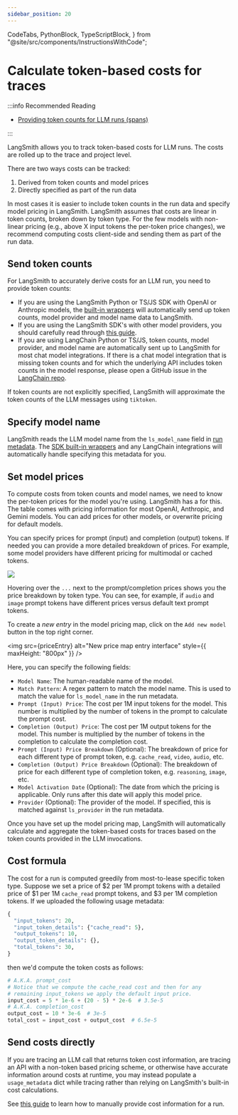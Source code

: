 ```yaml
---
sidebar_position: 20
---
```


  CodeTabs,
  PythonBlock,
  TypeScriptBlock,
} from "@site/src/components/InstructionsWithCode";

# Calculate token-based costs for traces

:::info Recommended Reading

- [Providing token counts for LLM runs (spans)](./log_llm_trace#provide-token-and-cost-information)

:::

LangSmith allows you to track token-based costs for LLM runs.
The costs are rolled up to the trace and project level.

There are two ways costs can be tracked:

1. Derived from token counts and model prices
2. Directly specified as part of the run data

In most cases it is easier to include token counts in the run data and specify model pricing in LangSmith.
LangSmith assumes that costs are linear in token counts, broken down by token type.
For the few models with non-linear pricing (e.g., above X input tokens the per-token price changes), we recommend computing costs client-side and sending them as part of the run data.

## Send token counts

For LangSmith to accurately derive costs for an LLM run, you need to provide token counts:

- If you are using the LangSmith Python or TS/JS SDK with OpenAI or Anthropic models, the [built-in wrappers](./annotate_code#wrap-the-openai-client) will automatically send up token counts, model provider and model name data to LangSmith.
- If you are using the LangSmith SDK's with other model providers, you should carefully read through [this guide](./log_llm_trace#manually-provide-usage-information).
- If you are using LangChain Python or TS/JS, token counts, model provider, and model name are automatically sent up to LangSmith for most chat model integrations. If there is a chat model integration that is missing token counts and for which the underlying API includes token counts in the model response, please open a GitHub issue in the [LangChain repo](https://github.com/langchain-ai/langchain).

If token counts are not explicitly specified, LangSmith will approximate the token counts of the LLM messages using `tiktoken`.

## Specify model name

LangSmith reads the LLM model name from the `ls_model_name` field in [run metadata](./add_metadata_tags).
The [SDK built-in wrappers](./annotate_code#wrap-the-openai-client) and any LangChain integrations will automatically handle specifying this metadata for you.

## Set model prices

To compute costs from token counts and model names, we need to know the per-token prices for the model you're using.
LangSmith has a <RegionalUrl text='model pricing table' suffix='/settings/workspaces/models' /> for this.
The table comes with pricing information for most OpenAI, Anthropic, and Gemini models.
You can add prices for other models, or overwrite pricing for default models.

You can specify prices for prompt (input) and completion (output) tokens. If needed you can provide a more detailed breakdown of prices.
For example, some model providers have different pricing for multimodal or cached tokens.

![](./static/model_price_map.png)

Hovering over the `...` next to the prompt/completion prices shows you the price breakdown by token type. You can see, for example, if `audio` and `image` prompt tokens have different prices versus default text prompt tokens.

To create a _new entry_ in the model pricing map, click on the `Add new model` button in the top right corner.

<img
  src={priceEntry}
  alt="New price map entry interface"
  style={{ maxHeight: "800px" }}
/>

Here, you can specify the following fields:

- `Model Name`: The human-readable name of the model.
- `Match Pattern`: A regex pattern to match the model name. This is used to match the value for `ls_model_name` in the run metadata.
- `Prompt (Input) Price`: The cost per 1M input tokens for the model. This number is multiplied by the number of tokens in the prompt to calculate the prompt cost.
- `Completion (Output) Price`: The cost per 1M output tokens for the model. This number is multiplied by the number of tokens in the completion to calculate the completion cost.
- `Prompt (Input) Price Breakdown` (Optional): The breakdown of price for each different type of prompt token, e.g. `cache_read`, `video`, `audio`, etc.
- `Completion (Output) Price Breakdown` (Optional): The breakdown of price for each different type of completion token, e.g. `reasoning`, `image`, etc.
- `Model Activation Date` (Optional): The date from which the pricing is applicable. Only runs after this date will apply this model price.
- `Provider` (Optional): The provider of the model. If specified, this is matched against `ls_provider` in the run metadata.

Once you have set up the model pricing map, LangSmith will automatically calculate and aggregate the token-based costs for traces based on the token counts provided in the LLM invocations.

## Cost formula

The cost for a run is computed greedily from most-to-lease specific token type.
Suppose we set a price of $2 per 1M prompt tokens with a detailed price of $1 per 1M `cache_read` prompt tokens, and $3 per 1M completion tokens.
If we uploaded the following usage metadata:

```python
{
  "input_tokens": 20,
  "input_token_details": {"cache_read": 5},
  "output_tokens": 10,
  "output_token_details": {},
  "total_tokens": 30,
}
```

then we'd compute the token costs as follows:

```python
# A.K.A. prompt_cost
# Notice that we compute the cache_read cost and then for any
# remaining input_tokens we apply the default input price.
input_cost = 5 * 1e-6 + (20 - 5) * 2e-6  # 3.5e-5
# A.K.A. completion_cost
output_cost = 10 * 3e-6  # 3e-5
total_cost = input_cost + output_cost  # 6.5e-5
```

## Send costs directly

If you are tracing an LLM call that returns token cost information, are tracing an API with a non-token based pricing scheme,
or otherwise have accurate information around costs at runtime, you may instead populate a `usage_metadata`
dict while tracing rather than relying on LangSmith's built-in cost calculations.

See [this guide](./log_llm_trace#manually-provide-usage-information) to learn how to manually provide cost information for a run.
